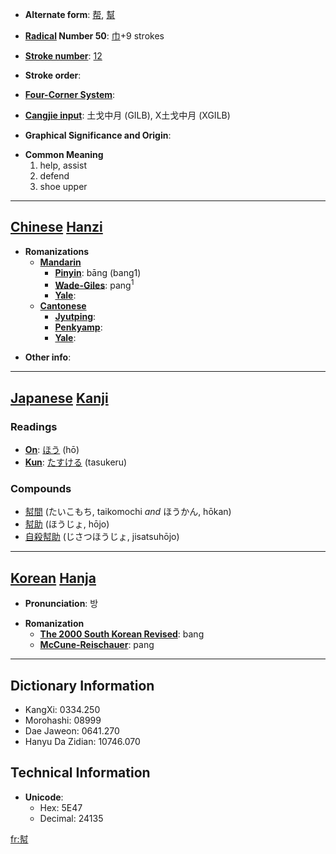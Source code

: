 * '''Alternate form''': [[帮]], [[幫]]

* '''[[Wiktionary:Chinese radical index| Radical]] Number 50''': [[Wiktionary:Chinese radical index 巾|巾]]+9 strokes

* '''[[Wiktionary:Chinese total strokes index|Stroke number]]''': [[Wiktionary:Chinese total strokes index 12|12]]

* '''Stroke order''': 

* '''[[Wiktionary:Chinese four corner index|Four-Corner System]]''': 

* '''[[Wiktionary:Chinese Cangjie index|Cangjie input]]''': 土戈中月 (GILB), X土戈中月 (XGILB)

* '''Graphical Significance and Origin''': 

* '''Common Meaning'''
*#help, assist
*# defend
*# shoe upper


----

== [[Chinese]] [[Hanzi]] ==

* '''Romanizations'''
** '''[[Mandarin]]'''
*** '''[[Pinyin]]''': bāng (bang1)
*** '''[[Wade-Giles]]''': pang<sup>1</sup>
*** '''[[Yale]]''': 
** '''[[Cantonese]]'''
*** '''[[Jyutping]]''':
*** '''[[Penkyamp]]''': 
*** '''[[Yale]]''': 

* '''Other info''': 

----

== [[Japanese]] [[Kanji]] ==

===Readings===
* '''[[On]]''': [[ほう]] (hō)
* '''[[Kun]]''': [[たすける]] (tasukeru)
===Compounds===
*[[幇間]] (たいこもち, taikomochi ''and'' ほうかん, hōkan)
*[[幇助]] (ほうじょ, hōjo)
*[[自殺幇助]] (じさつほうじょ, jisatsuhōjo)

----

== [[Korean]] [[Hanja]] ==

* '''Pronunciation''': 방

* '''Romanization'''
** '''[[The 2000 South Korean Revised Romanization|The 2000 South Korean Revised]]''': bang
** '''[[McCune-Reischauer]]''': pang

----

== Dictionary Information ==

* KangXi: 0334.250
* Morohashi: 08999
* Dae Jaweon: 0641.270
* Hanyu Da Zidian: 10746.070

== Technical Information ==

* '''Unicode''':
** Hex: 5E47
** Decimal: 24135

[[fr:幇]]